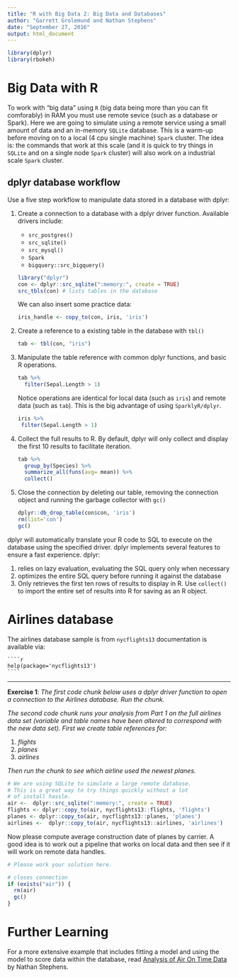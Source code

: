 ```yaml
---
title: "R with Big Data 2: Big Data and Databases"
author: "Garrett Grolemund and Nathan Stephens"
date: "September 27, 2016"
output: html_document
---
```


```r
library(dplyr)
library(rbokeh)
```


# Big Data with R

To work with "big data" using `R` (big data being more than you can fit comforably)
in RAM you must use remote sevice (such as a database or Spark).  Here
we are going to simulate using a remote service using a small amount of data
and an in-memory `SQLite` database.  This is a warm-up before moving on to a
local (4 cpu single machine) `Spark` cluster.  The idea is: the commands that
work at this scale (and it is quick to try things in `SQLite` and on a single
node `Spark` cluster) will also work on a industrial scale `Spark` cluster.

## dplyr database workflow

Use a five step workflow to manipulate data stored in a database with dplyr:

1. Create a connection to a database with a dplyr driver function.     Available drivers include:

      *  `src_postgres()`
      *  `src_sqlite()`
      *  `src_mysql()`
      *  `Spark`
      *  `bigquery::src_bigquery()`

    ````r
    library("dplyr")
    con <- dplyr::src_sqlite(":memory:", create = TRUE)
    src_tbls(con) # lists tables in the database
    ````
    
    We can also insert some practice data:
    
    ````r
    iris_handle <- copy_to(con, iris, 'iris')
    ````

2. Create a reference to a existing table in the database with `tbl()`

    ````r
    tab <- tbl(con, "iris")
    ````

3. Manipulate the table reference with common dplyr functions, and basic R operations.

    ````r
    tab %>% 
      filter(Sepal.Length > 1)
    ````
    
    Notice operations are identical for local data (such as `iris`) and remote data
    (such as `tab`).  This is the big advantage of using `SparklyR/dplyr`.
    
     ````r
    iris %>% 
      filter(Sepal.Length > 1)
    ````

4. Collect the full results to R. By default, dplyr will only collect and display the first 10 results to facilitate iteration.

    ````r
    tab %>% 
      group_by(Species) %>%
      summarize_all(funs(avg= mean)) %>%
      collect()
    ````

5. Close the connection by deleting our table, removing the connection object and running the garbage collector with `gc()`

    ````r
    dplyr::db_drop_table(con$con, 'iris')
    rm(list='con')
    gc()
    ````
    
dplyr will automatically translate your R code to SQL to execute on the database using the specified driver. dplyr implements several features to ensure a fast experience. dplyr:

1. relies on lazy evaluation, evaluating the SQL query only when necessary
2. optimizes the entire SQL query before running it against the database
3. Only retrieves the first ten rows of results to display in R. Use `collect()` to import the entire set of results into R for saving as an R object.

# Airlines database

The airlines database sample is from `nycflights13` documentation is available via:

    ````r
    help(package='nycflights13')
    ````

***

**Exercise 1**: *The first code chunk below uses a dplyr driver function to open a connection to the Airlines database. Run the chunk.*

*The second code chunk runs your analysis from Part 1 on the full airlines data set (variable and table names have been altered to correspond with the new data set). 
First we create table references for:*

1. *flights*
2. *planes*
3. *airlines*

*Then run the chunk to see which airline used the newest planes.*

```r
# We are using SQLite to simulate a large remote database.
# This is a great way to try things quickly without a lot 
# of install hassle.
air <-  dplyr::src_sqlite(":memory:", create = TRUE)
flights <- dplyr::copy_to(air, nycflights13::flights, 'flights')
planes <- dplyr::copy_to(air, nycflights13::planes, 'planes')
airlines <-  dplyr::copy_to(air, nycflights13::airlines, 'airlines')
```


Now please compute average construction date of planes by carrier.  A good idea is
to work out a pipeline that works on local data and then see if it will work
on remote data handles.

```r
# Please work your solution here.
```


```r
# closes connection
if (exists("air")) { 
  rm(air)
  gc()
}
```


# Further Learning

For a more extensive example that includes fitting a model and using the model to score data within the database, read [Analysis of Air On Time Data](http://www.rpubs.com/nwstephens/airontime) by Nathan Stephens.

